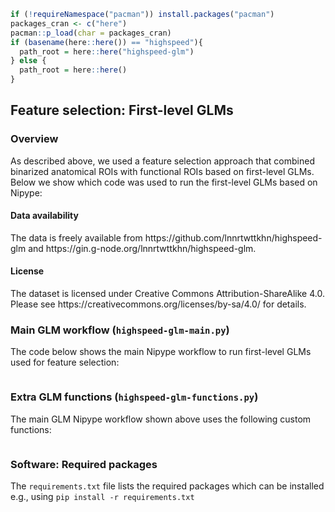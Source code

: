 ```r
if (!requireNamespace("pacman")) install.packages("pacman")
packages_cran <- c("here")
pacman::p_load(char = packages_cran)
if (basename(here::here()) == "highspeed"){
  path_root = here::here("highspeed-glm")
} else {
  path_root = here::here()
}
```

## Feature selection: First-level GLMs

### Overview

As described above, we used a feature selection approach that combined binarized anatomical ROIs with functional ROIs based on first-level GLMs.
Below we show which code was used to run the first-level GLMs based on Nipype:

#### Data availability

The data is freely available from https://github.com/lnnrtwttkhn/highspeed-glm and https://gin.g-node.org/lnnrtwttkhn/highspeed-glm.

#### License

The dataset is licensed under Creative Commons Attribution-ShareAlike 4.0.
Please see https://creativecommons.org/licenses/by-sa/4.0/ for details.

### Main GLM workflow (`highspeed-glm-main.py`)

The code below shows the main Nipype workflow to run first-level GLMs used for feature selection:

```python
```

### Extra GLM functions (`highspeed-glm-functions.py`)

The main GLM Nipype workflow shown above uses the following custom functions:

```python
```

### Software: Required packages

The `requirements.txt` file lists the required packages which can be installed e.g., using `pip install -r requirements.txt`

```bash
```
